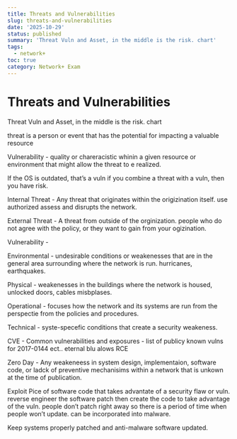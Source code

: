 ```yaml
---
title: Threats and Vulnerabilities
slug: threats-and-vulnerabilities
date: '2025-10-29'
status: published
summary: 'Threat Vuln and Asset, in the middle is the risk. chart'
tags:
  - network+
toc: true
category: Network+ Exam
---
```


# Threats and Vulnerabilities

Threat Vuln and Asset, in the middle is the risk. chart 

threat is a person or event that has the potential for impacting a valuable resource 

Vulnerability - quality or chareracistic whinin a given resource or environment that might allow the threat to e realized. 

If the OS is outdated, that’s a vuln if you combine a threat with a vuln, then you have risk. 

Internal Threat - Any threat that originates within the origizination itself. use authorized assess and disrupts the network. 

External Threat - A threat from outside of the orginization. people who do not agree with the policy, or they want to gain from your ogizination. 

Vulnerability - 

Environmental - undesirable conditions or weakenesses that are in the general area surrounding where the network is run. hurricanes, earthquakes. 

Physical - weakenesses in the buildings where the network is housed, unlocked doors, cables misbplases. 

Operational - focuses how the network and its systems are run from the perspectie from the policies and procedures. 

Technical - syste-specefic conditions that create a security weakeness. 

CVE - Common vulnerabilities and exposures - list of publicy known vulns for 2017-0144 ect.. eternal blu alows RCE 

Zero Day - Any weakeneess in system design, implementaion, software code, or ladck of preventive mechanisims within a network that is unkown at the time of publication. 

Exploit Pice of software code that takes advantate of a security flaw or vuln. reverse engineer the software patch then create the code to take advantage of the vuln. people don’t patch right away so there is a period of time when people won’t update. can be incorporated into malware. 

Keep systems properly patched and anti-malware software updated.
